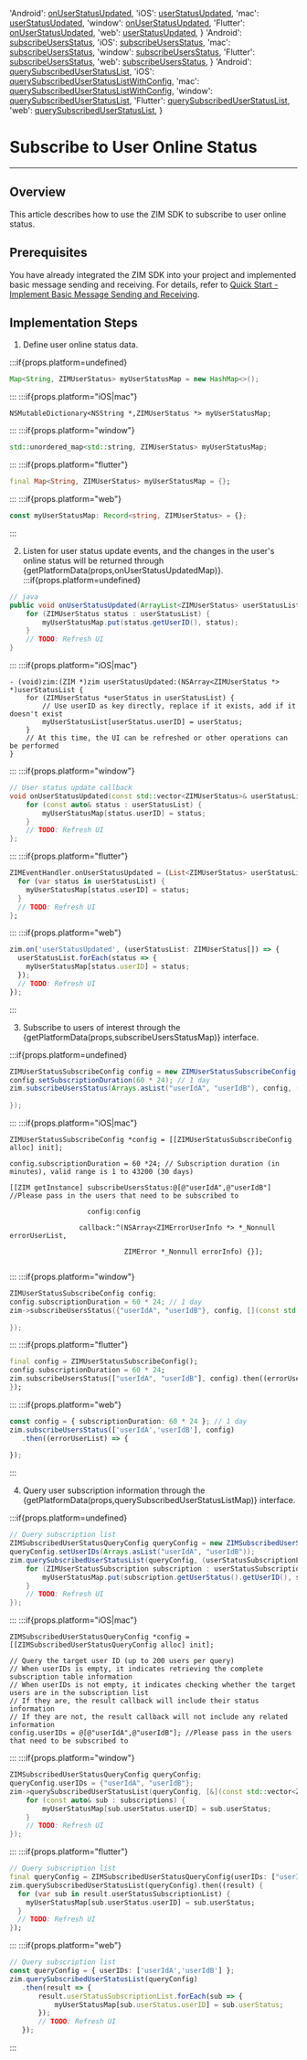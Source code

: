 
  'Android': <a href='https://www.zegocloud.com/article/api?doc=zim_API~java_android~class~ZIMEventHandler#on-user-status-updated' target='_blank'>onUserStatusUpdated</a>,
  'iOS': <a href='https://www.zegocloud.com/article/api?doc=zim_API~objective-c_ios~protocol~ZIMEventHandler#zim-user-status-updated' target='_blank'>userStatusUpdated</a>,
  'mac': <a href='https://www.zegocloud.com/article/api?doc=zim_API~objective-c_macos~protocol~ZIMEventHandler#zim-user-status-updated' target='_blank'>userStatusUpdated</a>,
  'window': <a href='https://www.zegocloud.com/article/api?doc=zim_API~cpp_windows~class~ZIMEventHandler#on-user-status-updated' target='_blank'>onUserStatusUpdated</a>,
  'Flutter': <a href='https://pub.dev/documentation/zego_zim/latest/zego_zim/ZIMEventHandler/onUserStatusUpdated.html' target='_blank'>onUserStatusUpdated</a>,
  'web': <a href='https://www.zegocloud.com/article/api?doc=zim_API~javascript_web~interface~ZIMEventHandler#user-status-updated' target='_blank'>userStatusUpdated</a>,
}
  'Android': <a href='https://www.zegocloud.com/article/api?doc=zim_API~java_android~class~ZIM#subscribe-users-status' target='_blank'>subscribeUsersStatus</a>,
  'iOS': <a href='https://www.zegocloud.com/article/api?doc=zim_API~objective-c_ios~protocol~ZIM#subscribe-users-status-config-callback' target='_blank'>subscribeUsersStatus</a>,
  'mac': <a href='https://www.zegocloud.com/article/api?doc=zim_API~objective-c_macos~protocol~ZIM#subscribe-users-status-config-callback' target='_blank'>subscribeUsersStatus</a>,
  'window': <a href='https://www.zegocloud.com/article/api?doc=zim_API~cpp_windows~class~ZIM#subscribe-users-status' target='_blank'>subscribeUsersStatus</a>,
  'Flutter': <a href='https://pub.dev/documentation/zego_zim/latest/zego_zim/ZIM/subscribeUsersStatus.html' target='_blank'>subscribeUsersStatus</a>,
  'web': <a href='https://www.zegocloud.com/article/api?doc=zim_API~javascript_web~class~ZIM#subscribe-users-status' target='_blank'>subscribeUsersStatus</a>,
}
  'Android': <a href='https://www.zegocloud.com/article/api?doc=zim_API~java_android~class~ZIM#query-subscribed-user-status-list' target='_blank'>querySubscribedUserStatusList</a>,
  'iOS': <a href='https://www.zegocloud.com/article/api?doc=zim_API~objective-c_ios~protocol~ZIM#query-subscribed-user-status-list-with-config-callback' target='_blank'>querySubscribedUserStatusListWithConfig</a>,
  'mac': <a href='https://www.zegocloud.com/article/api?doc=zim_API~objective-c_macos~protocol~ZIM#query-subscribed-user-status-list-with-config-callback' target='_blank'>querySubscribedUserStatusListWithConfig</a>,
  'window': <a href='https://www.zegocloud.com/article/api?doc=zim_API~cpp_windows~class~ZIM#query-subscribed-user-status-list' target='_blank'>querySubscribedUserStatusList</a>,
  'Flutter': <a href='https://pub.dev/documentation/zego_zim/latest/zego_zim/ZIM/querySubscribedUserStatusList.html' target='_blank'>querySubscribedUserStatusList</a>,
  'web': <a href='https://www.zegocloud.com/article/api?doc=zim_API~javascript_web~class~ZIM#query-subscribed-user-status-list' target='_blank'>querySubscribedUserStatusList</a>,
}



# Subscribe to User Online Status

---

## Overview

This article describes how to use the ZIM SDK to subscribe to user online status.

## Prerequisites

You have already integrated the ZIM SDK into your project and implemented basic message sending and receiving. For details, refer to [Quick Start - Implement Basic Message Sending and Receiving](../Send%20and%20receive%20messages.mdx).

## Implementation Steps

1. Define user online status data.

:::if{props.platform=undefined}
```java
Map<String, ZIMUserStatus> myUserStatusMap = new HashMap<>();
```
:::
:::if{props.platform="iOS|mac"}
```objc
NSMutableDictionary<NSString *,ZIMUserStatus *> myUserStatusMap;
```
:::
:::if{props.platform="window"}
```cpp
std::unordered_map<std::string, ZIMUserStatus> myUserStatusMap;
```
:::
:::if{props.platform="flutter"}
```dart
final Map<String, ZIMUserStatus> myUserStatusMap = {};
```
:::
:::if{props.platform="web"}
```ts
const myUserStatusMap: Record<string, ZIMUserStatus> = {};
```
:::


2. Listen for user status update events, and the changes in the user's online status will be returned through {getPlatformData(props,onUserStatusUpdatedMap)}.
:::if{props.platform=undefined}
```java
// java
public void onUserStatusUpdated(ArrayList<ZIMUserStatus> userStatusList) {
    for (ZIMUserStatus status : userStatusList) {
        myUserStatusMap.put(status.getUserID(), status);
    }
    // TODO: Refresh UI
}
```
:::
:::if{props.platform="iOS|mac"}
```objc
- (void)zim:(ZIM *)zim userStatusUpdated:(NSArray<ZIMUserStatus *> *)userStatusList {
    for (ZIMUserStatus *userStatus in userStatusList) {
        // Use userID as key directly, replace if it exists, add if it doesn't exist
        myUserStatusList[userStatus.userID] = userStatus;
    }
    // At this time, the UI can be refreshed or other operations can be performed
}

```
:::
:::if{props.platform="window"}
```cpp
// User status update callback
void onUserStatusUpdated(const std::vector<ZIMUserStatus>& userStatusList) {
    for (const auto& status : userStatusList) {
        myUserStatusMap[status.userID] = status;
    }
    // TODO: Refresh UI
};
```
:::
:::if{props.platform="flutter"}
```dart
ZIMEventHandler.onUserStatusUpdated = (List<ZIMUserStatus> userStatusList) {
  for (var status in userStatusList) {
    myUserStatusMap[status.userID] = status;
  }
  // TODO: Refresh UI
};
```
:::
:::if{props.platform="web"}
```ts
zim.on('userStatusUpdated', (userStatusList: ZIMUserStatus[]) => {
  userStatusList.forEach(status => {
    myUserStatusMap[status.userID] = status;
  });
  // TODO: Refresh UI
});
```
:::

3. Subscribe to users of interest through the {getPlatformData(props,subscribeUsersStatusMap)} interface.

:::if{props.platform=undefined}
```java
ZIMUserStatusSubscribeConfig config = new ZIMUserStatusSubscribeConfig();
config.setSubscriptionDuration(60 * 24); // 1 day
zim.subscribeUsersStatus(Arrays.asList("userIdA", "userIdB"), config, (errorUserList, errorInfo) -> {
    
});

```
:::
:::if{props.platform="iOS|mac"}
```objc
ZIMUserStatusSubscribeConfig *config = [[ZIMUserStatusSubscribeConfig alloc] init];

config.subscriptionDuration = 60 *24; // Subscription duration (in minutes), valid range is 1 to 43200 (30 days)

[[ZIM getInstance] subscribeUsersStatus:@[@"userIdA",@"userIdB"] //Please pass in the users that need to be subscribed to

                   config:config

                 callback:^(NSArray<ZIMErrorUserInfo *> *_Nonnull errorUserList,

                            ZIMError *_Nonnull errorInfo) {}];
                            
```
:::
:::if{props.platform="window"}
```cpp
ZIMUserStatusSubscribeConfig config;
config.subscriptionDuration = 60 * 24; // 1 day
zim->subscribeUsersStatus({"userIdA", "userIdB"}, config, [](const std::vector<ZIMErrorUserInfo>& errorUserList, const ZIMError& errorInfo){
    
});


```
:::
:::if{props.platform="flutter"}
```dart
final config = ZIMUserStatusSubscribeConfig();
config.subscriptionDuration = 60 * 24;
zim.subscribeUsersStatus(["userIdA", "userIdB"], config).then((errorUserList) {
});

```
:::
:::if{props.platform="web"}
```ts
const config = { subscriptionDuration: 60 * 24 }; // 1 day
zim.subscribeUsersStatus(['userIdA','userIdB'], config)
   .then((errorUserList) => {
       
});
```
:::

4. Query user subscription information through the {getPlatformData(props,querySubscribedUserStatusListMap)} interface.

:::if{props.platform=undefined}
```java
// Query subscription list
ZIMSubscribedUserStatusQueryConfig queryConfig = new ZIMSubscribedUserStatusQueryConfig();
queryConfig.setUserIDs(Arrays.asList("userIdA", "userIdB"));
zim.querySubscribedUserStatusList(queryConfig, (userStatusSubscriptionList, errorInfo) -> {
    for (ZIMUserStatusSubscription subscription : userStatusSubscriptionList) {
        myUserStatusMap.put(subscription.getUserStatus().getUserID(), subscription.getUserStatus());
    }
    // TODO: Refresh UI
});
```
:::
:::if{props.platform="iOS|mac"}
```objc
ZIMSubscribedUserStatusQueryConfig *config = [[ZIMSubscribedUserStatusQueryConfig alloc] init];

// Query the target user ID (up to 200 users per query)
// When userIDs is empty, it indicates retrieving the complete subscription table information
// When userIDs is not empty, it indicates checking whether the target users are in the subscription list
// If they are, the result callback will include their status information
// If they are not, the result callback will not include any related information
config.userIDs = @[@"userIdA",@"userIdB"]; //Please pass in the users that need to be subscribed to
```
:::
:::if{props.platform="window"}
```cpp
ZIMSubscribedUserStatusQueryConfig queryConfig;
queryConfig.userIDs = {"userIdA", "userIdB"};
zim->querySubscribedUserStatusList(queryConfig, [&](const std::vector<ZIMUserStatusSubscription>& subscriptions, const ZIMError& errorInfo){
    for (const auto& sub : subscriptions) {
        myUserStatusMap[sub.userStatus.userID] = sub.userStatus;
    }
    // TODO: Refresh UI
});
```
:::
:::if{props.platform="flutter"}
```dart
// Query subscription list
final queryConfig = ZIMSubscribedUserStatusQueryConfig(userIDs: ["userIdA", "userIdB"]);
zim.querySubscribedUserStatusList(queryConfig).then((result) {
  for (var sub in result.userStatusSubscriptionList) {
    myUserStatusMap[sub.userStatus.userID] = sub.userStatus;
  }
  // TODO: Refresh UI
});
```
:::
:::if{props.platform="web"}
```ts
// Query subscription list
const queryConfig = { userIDs: ['userIdA','userIdB'] };
zim.querySubscribedUserStatusList(queryConfig)
   .then(result => {
       result.userStatusSubscriptionList.forEach(sub => {
           myUserStatusMap[sub.userStatus.userID] = sub.userStatus;
       });
       // TODO: Refresh UI
   });
```
:::


